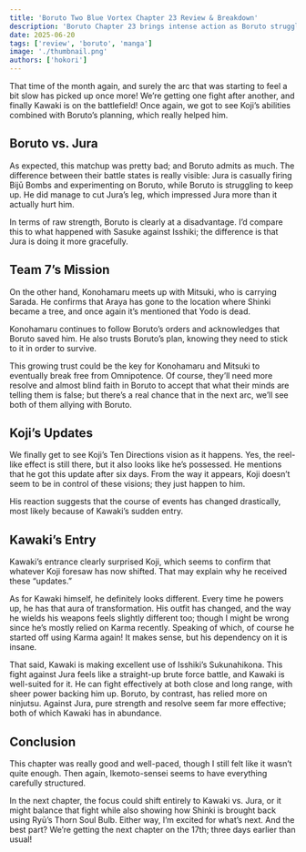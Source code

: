 ```yaml
---
title: 'Boruto Two Blue Vortex Chapter 23 Review & Breakdown'
description: 'Boruto Chapter 23 brings intense action as Boruto struggles against Jura, Team 7 regroups, Koji’s visions shift, and Kawaki’s explosive return changes the battlefield.'
date: 2025-06-20
tags: ['review', 'boruto', 'manga']
image: './thumbnail.png'
authors: ['hokori']
---
```


That time of the month again, and surely the arc that was starting to feel a bit slow has picked up once more! We’re getting one fight after another, and finally Kawaki is on the battlefield! Once again, we got to see Koji’s abilities combined with Boruto’s planning, which really helped him.

## Boruto vs. Jura

As expected, this matchup was pretty bad; and Boruto admits as much. The difference between their battle states is really visible: Jura is casually firing Bijū Bombs and experimenting on Boruto, while Boruto is struggling to keep up. He did manage to cut Jura’s leg, which impressed Jura more than it actually hurt him.

In terms of raw strength, Boruto is clearly at a disadvantage. I’d compare this to what happened with Sasuke against Isshiki; the difference is that Jura is doing it more gracefully.

## Team 7’s Mission

On the other hand, Konohamaru meets up with Mitsuki, who is carrying Sarada. He confirms that Araya has gone to the location where Shinki became a tree, and once again it’s mentioned that Yodo is dead.

Konohamaru continues to follow Boruto’s orders and acknowledges that Boruto saved him. He also trusts Boruto’s plan, knowing they need to stick to it in order to survive.

This growing trust could be the key for Konohamaru and Mitsuki to eventually break free from Omnipotence. Of course, they’ll need more resolve and almost blind faith in Boruto to accept that what their minds are telling them is false; but there’s a real chance that in the next arc, we’ll see both of them allying with Boruto.

## Koji’s Updates

We finally get to see Koji’s Ten Directions vision as it happens. Yes, the reel-like effect is still there, but it also looks like he’s possessed. He mentions that he got this update after six days. From the way it appears, Koji doesn’t seem to be in control of these visions; they just happen to him.

His reaction suggests that the course of events has changed drastically, most likely because of Kawaki’s sudden entry.

## Kawaki’s Entry

Kawaki’s entrance clearly surprised Koji, which seems to confirm that whatever Koji foresaw has now shifted. That may explain why he received these “updates.”

As for Kawaki himself, he definitely looks different. Every time he powers up, he has that aura of transformation. His outfit has changed, and the way he wields his weapons feels slightly different too; though I might be wrong since he’s mostly relied on Karma recently. Speaking of which, of course he started off using Karma again! It makes sense, but his dependency on it is insane.

That said, Kawaki is making excellent use of Isshiki’s Sukunahikona. This fight against Jura feels like a straight-up brute force battle, and Kawaki is well-suited for it. He can fight effectively at both close and long range, with sheer power backing him up. Boruto, by contrast, has relied more on ninjutsu. Against Jura, pure strength and resolve seem far more effective; both of which Kawaki has in abundance.

## Conclusion

This chapter was really good and well-paced, though I still felt like it wasn’t quite enough. Then again, Ikemoto-sensei seems to have everything carefully structured.

In the next chapter, the focus could shift entirely to Kawaki vs. Jura, or it might balance that fight while also showing how Shinki is brought back using Ryū’s Thorn Soul Bulb. Either way, I’m excited for what’s next. And the best part? We’re getting the next chapter on the 17th; three days earlier than usual!
